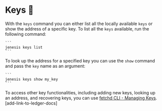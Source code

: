 # Keys 🔑

With the `keys` command you can either list all the locally available `keys` or show the address of a specific key.
To list all the `keys` available, run the following command:

    ```
    jenesis keys list
    ```

To look up the address for a specified key you can use the `show` command and pass the `key` name as an argument:

    ```
    jenesis keys show my_key
    ```

To access other key functionalities, including adding new keys, looking up an address, and recovering keys, you can use [fetchd CLI - Managing Keys](). [add-link-to-ledger-docs]

